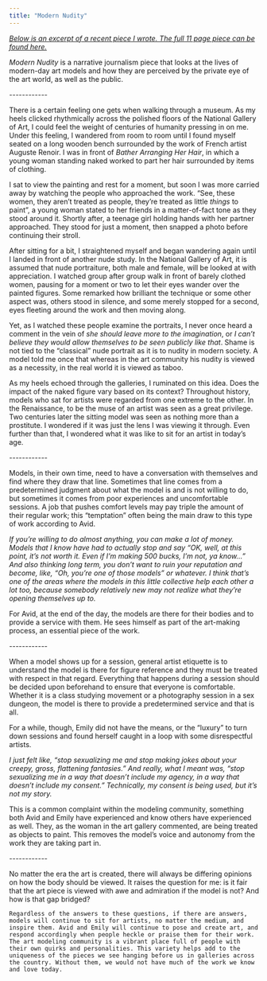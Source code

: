 ```yaml
---
title: "Modern Nudity"
---
```


[*Below is an excerpt of a recent piece I wrote. The full 11 page piece can be found [here](https://docs.google.com/document/d/1H9XLbq6k1mWwQ5a95h8gWKCodv_FFeLA/edit?usp=sharing&ouid=104316388011066606064&rtpof=true&sd=true).*]{.underline}

*Modern Nudity* is a narrative journalism piece that looks at the lives of modern-day art models and how they are perceived by the private eye of the art world, as well as the public.

\-\-\-\-\-\-\-\-\-\-\--

There is a certain feeling one gets when walking through a museum. As my heels clicked rhythmically across the polished floors of the National Gallery of Art, I could feel the weight of centuries of humanity pressing in on me. Under this feeling, I wandered from room to room until I found myself seated on a long wooden bench surrounded by the work of French artist Auguste Renoir. I was in front of *Bather Arranging Her Hair*, in which a young woman standing naked worked to part her hair surrounded by items of clothing. 

I sat to view the painting and rest for a moment, but soon I was more carried away by watching the people who approached the work. "See, these women, they aren't treated as people, they're treated as little *things* to paint", a young woman stated to her friends in a matter-of-fact tone as they stood around it. Shortly after, a teenage girl holding hands with her partner approached. They stood for just a moment, then snapped a photo before continuing their stroll. 

After sitting for a bit, I straightened myself and began wandering again until I landed in front of another nude study. In the National Gallery of Art, it is assumed that nude portraiture, both male and female, will be looked at with appreciation. I watched group after group walk in front of barely clothed women, pausing for a moment or two to let their eyes wander over the painted figures. Some remarked how brilliant the technique or some other aspect was, others stood in silence, and some merely stopped for a second, eyes fleeting around the work and then moving along. 

Yet, as I watched these people examine the portraits, I never once heard a comment in the vein of *she should leave more to the imagination*, or *I can't believe they would allow themselves to be seen publicly like that*. Shame is not tied to the "classical" nude portrait as it is to nudity in modern society. A model told me once that whereas in the art community his nudity is viewed as a necessity, in the real world it is viewed as taboo. 

As my heels echoed through the galleries, I ruminated on this idea. Does the impact of the naked figure vary based on its context? Throughout history, models who sat for artists were regarded from one extreme to the other. In the Renaissance, to be the muse of an artist was seen as a great privilege. Two centuries later the sitting model was seen as nothing more than a prostitute. I wondered if it was just the lens I was viewing it through. Even further than that, I wondered what it was like to sit for an artist in today's age. 

\-\-\-\-\-\-\-\-\-\-\--

Models, in their own time, need to have a conversation with themselves and find where they draw that line. Sometimes that line comes from a predetermined judgment about what the model is and is not willing to do, but sometimes it comes from poor experiences and uncomfortable sessions. A job that pushes comfort levels may pay triple the amount of their regular work; this "temptation" often being the main draw to this type of work according to Avid.

*If you're willing to do almost anything, you can make a lot of money. Models that I know have had to actually stop and say "OK, well, at this point, it's not worth it. Even if I'm making 500 bucks, I'm not, ya know..." And also thinking long term, you don't want to ruin your reputation and become, like, "Oh, you're one of those models" or whatever. I think that's one of the areas where the models in this little collective help each other a lot too, because somebody relatively new may not realize what they're opening themselves up to.*

For Avid, at the end of the day, the models are there for their bodies and to provide a service with them. He sees himself as part of the art-making process, an essential piece of the work. 

\-\-\-\-\-\-\-\-\-\-\--

When a model shows up for a session, general artist etiquette is to understand the model is there for figure reference and they must be treated with respect in that regard. Everything that happens during a session should be decided upon beforehand to ensure that everyone is comfortable. Whether it is a class studying movement or a photography session in a sex dungeon, the model is there to provide a predetermined service and that is all. 

For a while, though, Emily did not have the means, or the "luxury" to turn down sessions and found herself caught in a loop with some disrespectful artists.

*I just felt like, "stop sexualizing me and stop making jokes about your creepy, gross, flattening fantasies." And really, what I meant was, "stop sexualizing me in a way that doesn't include my agency, in a way that doesn't include my consent." Technically, my consent is being used, but it's not my story.* 

This is a common complaint within the modeling community, something both Avid and Emily have experienced and know others have experienced as well. They, as the woman in the art gallery commented, are being treated as objects to paint. This removes the model's voice and autonomy from the work they are taking part in. 

\-\-\-\-\-\-\-\-\-\-\--

No matter the era the art is created, there will always be differing opinions on how the body should be viewed. It raises the question for me: is it fair that the art piece is viewed with awe and admiration if the model is not? And how is that gap bridged? 

    Regardless of the answers to these questions, if there are answers, models will continue to sit for artists, no matter the medium, and inspire them. Avid and Emily will continue to pose and create art, and respond accordingly when people heckle or praise them for their work. The art modeling community is a vibrant place full of people with their own quirks and personalities. This variety helps add to the uniqueness of the pieces we see hanging before us in galleries across the country. Without them, we would not have much of the work we know and love today. 

\
